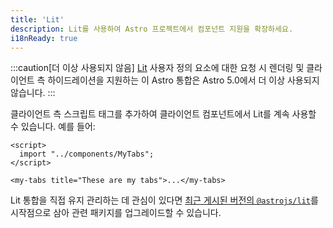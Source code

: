 ```yaml
---
title: 'Lit'
description: Lit를 사용하여 Astro 프로젝트에서 컴포넌트 지원을 확장하세요.
i18nReady: true
---
```


:::caution[더 이상 사용되지 않음]
[Lit](https://lit.dev/) 사용자 정의 요소에 대한 요청 시 렌더링 및 클라이언트 측 하이드레이션을 지원하는 이 Astro 통합은 Astro 5.0에서 더 이상 사용되지 않습니다.
:::

클라이언트 측 스크립트 태그를 추가하여 클라이언트 컴포넌트에서 Lit를 계속 사용할 수 있습니다. 예를 들어:

```astro
<script>
  import "../components/MyTabs";
</script>

<my-tabs title="These are my tabs">...</my-tabs>
```

Lit 통합을 직접 유지 관리하는 데 관심이 있다면 [최근 게시된 버전의 `@astrojs/lit`](https://github.com/withastro/astro/tree/astro%404.13.0/packages/integrations/lit)를 시작점으로 삼아 관련 패키지를 업그레이드할 수 있습니다.
